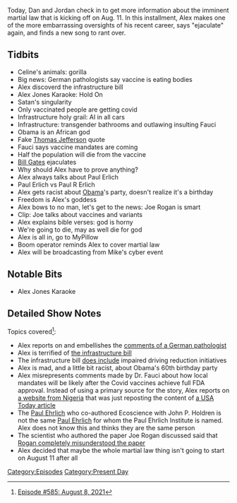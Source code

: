 {{DEFAULTSORT:
    #_EPISODE_0585:August 8, 2021
}}{{Episode
    | title           = August 8, 2021
    | caption         = Listen to this episode on [https://knowledgefight.libsyn.com/585-august-8-2021 Libsyn] [https://open.spotify.com/episode/1rOB94ypcE4OM4zLBA7KMi Spotify], Read the [[Transcript/585: August 8, 2021|Unofficial Transcript]]
    | episodeNumber   = 585
    | length          = 01:24:36
    | airDate         = August 11, 2021
    | coverageDate    = August 8, 2021
    | episodeType     = [[:Category:Present Day|Present Day]]
    | appearance      = [[Anthony Fauci]], [[Bill Gates]], [[Paul Erlich]], [[Paul R Erlich]]
    | oocDrop         = I don't attack people because it's god's plan to attack them
    | previousEpisode = [[584: August 5, 2021]]
    | nextEpisode     = [[Repost: Episode 25|Repost: Episode #25]]
}}

{{Stub}}

Today, Dan and Jordan check in to get more information about the imminent martial law that is kicking off on Aug. 11.  In this installment, Alex makes one of the more embarrassing oversights of his recent career, says "ejaculate" again, and finds a new song to rant over.

==Tidbits==

*Celine's animals: gorilla
*Big news: German pathologists say vaccine is eating bodies
*Alex discoverd the infrastructure bill
*Alex Jones Karaoke: Hold On
*Satan's singularity
*Only vaccinated people are getting covid
*Infrastructure holy grail: AI in all cars
*Infrastructure: transgender bathrooms and outlawing insulting Fauci
*Obama is an African god
*Fake [[Thomas Jefferson]] quote
*Fauci says vaccine mandates are coming
*Half the population will die from the vaccine
*[[Bill Gates]] ejaculates
*Why should Alex have to prove anything?
*Alex always talks about Paul Erlich
*Paul Erlich vs Paul R Erlich
*Alex gets racist about [[Barack Obama|Obama]]'s party, doesn't realize it's a birthday
*Freedom is Alex's goddess
*Alex bows to no man, let's get to the news: Joe Rogan is smart
*Clip: Joe talks about vaccines and variants
*Alex explains bible verses: god is horny
*We're going to die, may as well die for god
*Alex is all in, go to MyPillow
*Boom operator reminds Alex to cover martial law
*Alex will be broadcasting from Mike's cyber event

==Notable Bits==

*Alex Jones Karaoke

==Detailed Show Notes==

Topics covered<ref>[https://knowledgefight.com/research/2021/8/10/episode-585-august-8-2021 Episode #585: August 8, 2021]</ref>:

*Alex reports on and embellishes the [https://www.augsburger-allgemeine.de/panorama/Corona-Chef-Pathologe-der-Uni-Heidelberg-draengt-auf-mehr-Obduktionen-von-Geimpften-id60235361.html comments of a German pathologist]
*Alex is terrified of [https://www.epw.senate.gov/public/_cache/files/e/a/ea1eb2e4-56bd-45f1-a260-9d6ee951bc96/F8A7C77D69BE09151F210EB4DFE872CD.edw21a09.pdf the infrastructure bill]
*The infrastructure bill [https://www.wusa9.com/article/news/verify/infrastructure-bill-would-mandate-alcohol-monitoring-in-cars-congress-biden/65-ab85122d-c5c6-42ce-8b12-fcb5a24c0278 does include] impaired driving reduction initiatives
*Alex is mad, and a little bit racist, about Obama's 60th birthday party
*Alex misrepresents comments made by Dr. Fauci about how local mandates will be likely after the Covid vaccines achieve full FDA approval. Instead of using a primary source for the story, Alex reports on [https://theparadise.ng/the-mandates-are-coming-fauci-says-full-fda-approval-will-inspire-a-flood-of-vaccine-requirements/ a website from Nigeria] that was just reposting the content of [https://www.usatoday.com/story/news/health/2021/08/06/anthony-fauci-covid-vaccine-mandates-fda-full-approval/5513121001/ a USA Today article]
*The [https://ccb.stanford.edu/paul-r-ehrlich Paul Ehrlich] who co-authored Ecoscience with John P. Holdren is not the same [https://www.pei.de/EN/institute/history/history-node.html;jsessionid=CBBB73D73C2BF45C140D54FAC14B2F1E.intranet231 Paul Ehrlich] for whom the Paul Ehrlich Institute is named. Alex does not know this and thinks they are the same person
*The scientist who authored the paper Joe Rogan discussed said that [https://www.complex.com/life/scientist-behind-misconstrued-vaccine-study-slams-joe-rogan/joe-rogan-vaccine-misinformation-podcast Rogan completely misunderstood the paper]
*Alex decided that maybe the whole martial law thing isn't going to start on August 11 after all

[[Category:Episodes]]
[[Category:Present Day]]
